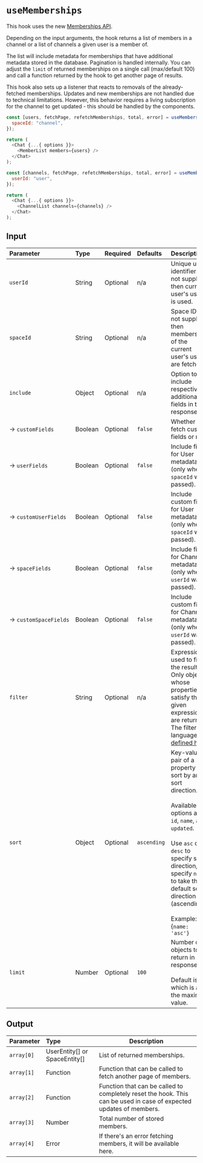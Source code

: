 
<Meta title="Custom Hooks/useMemberships" />

# `useMemberships`

This hook uses the new [Memberships API](https://www.pubnub.com/docs/sdks/javascript/api-reference/memberships).

Depending on the input arguments, the hook returns a list of members in a channel or a list of
channels a given user is a member of.

The list will include metadata for memberships that have additional metadata stored in the database.
Pagination is handled internally. You can adjust the `limit` of returned memberships on a single
call (max/default 100) and call a function returned by the hook to get another page of results.

This hook also sets up a listener that reacts to removals of the already-fetched memberships. Updates
and new memberships are not handled due to technical limitations. However, this behavior requires a
living subscription for the channel to get updated - this should be handled by the components.

```js
const [users, fetchPage, refetchMemberships, total, error] = useMemberships({
  spaceId: "channel",
});

return (
  <Chat {...{ options }}>
    <MemberList members={users} />
  </Chat>
);
```

```js
const [channels, fetchPage, refetchMemberships, total, error] = useMemberships({
  userId: "user",
});

return (
  <Chat {...{ options }}>
    <ChannelList channels={channels} />
  </Chat>
);
```

## Input

| Parameter                  | Type    | Required | Defaults    | Description                                                                                                                                                                                                                                                                                   |
| :------------------------- | :------ | :------- | :---------- | :-------------------------------------------------------------------------------------------------------------------------------------------------------------------------------------------------------------------------------------------------------------------------------------------- |
| `userId`                   | String  | Optional | n/a         | Unique user identifier. If not supplied, then current user's userId is used.                                                                                                                                                                                                                  |
| `spaceId`                  | String  | Optional | n/a         | Space ID. If not supplied, then memberships of the current user's userId are fetched.                                                                                                                                                                                                         |
| `include`                  | Object  | Optional | n/a         | Option to include respective additional fields in the response.                                                                                                                                                                                                                               |
| →&nbsp;`customFields`      | Boolean | Optional | `false`     | Whether to fetch custom fields or not.                                                                                                                                                                                                                                                        |
| →&nbsp;`userFields`        | Boolean | Optional | `false`     | Include fields for User metadata (only when `spaceId` was passed).                                                                                                                                                                                                                            |
| →&nbsp;`customUserFields`  | Boolean | Optional | `false`     | Include custom fields for User metadata (only when `spaceId` was passed).                                                                                                                                                                                                                     |
| →&nbsp;`spaceFields`       | Boolean | Optional | `false`     | Include fields for Channel metadata (only when `userId` was passed).                                                                                                                                                                                                                          |
| →&nbsp;`customSpaceFields` | Boolean | Optional | `false`     | Include custom fields for Channel metadata (only when `userId` was passed).                                                                                                                                                                                                                   |
| `filter`                   | String  | Optional | n/a         | Expression used to filter the results. Only objects whose properties satisfy the given expression are returned. The filter language is [defined here](https://www.pubnub.com/docs/sdks/javascript/api-reference/objects#objects-filtering-language-definition).                               |
| `sort`                     | Object  | Optional | `ascending` | Key-value pair of a property to sort by and a sort direction. <br/> <br/> Available options are `id`, `name`, and `updated`. <br/> <br/> Use `asc` or `desc` to specify sort direction, or specify `null` to take the default sort direction (ascending). <br/> <br/>Example: {`name: 'asc'}` |
| `limit`                    | Number  | Optional | `100`       | Number of objects to return in response. <br/> <br/>Default is `100` which is also the maximum value.                                                                                                                                                                                         |

## Output

| Parameter   | Type                          | Description                                                                                                     |
| :---------- | :---------------------------- | --------------------------------------------------------------------------------------------------------------- |
| `array[0]`  | UserEntity[] or SpaceEntity[] | List of returned memberships.                                                                                   |
| `array[1] ` | Function                      | Function that can be called to fetch another page of members.                                                   |
| `array[2]`  | Function                      | Function that can be called to completely reset the hook. This can be used in case of expected updates of members. |
| `array[3]`  | Number                        | Total number of stored members.                                                                                 |
| `array[4]`  | Error                         | If there's an error fetching members, it will be available here.                                                |
